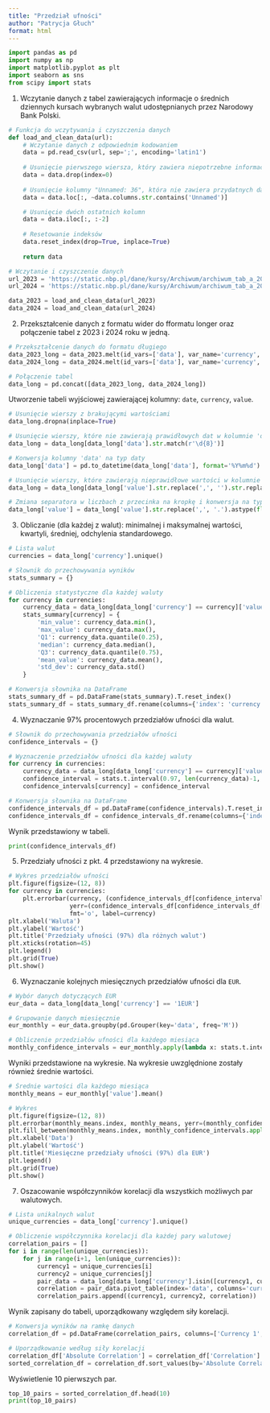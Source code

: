 ```yaml
---
title: "Przedział ufności"
author: "Patrycja Głuch"
format: html
---
```


```python
import pandas as pd
import numpy as np
import matplotlib.pyplot as plt
import seaborn as sns
from scipy import stats
```

1. Wczytanie danych z tabel zawierających informacje o średnich dziennych kursach wybranych walut udostępnianych przez Narodowy Bank Polski.

```python
# Funkcja do wczytywania i czyszczenia danych
def load_and_clean_data(url):
    # Wczytanie danych z odpowiednim kodowaniem
    data = pd.read_csv(url, sep=';', encoding='latin1')
    
    # Usunięcie pierwszego wiersza, który zawiera niepotrzebne informacje
    data = data.drop(index=0)
    
    # Usunięcie kolumny "Unnamed: 36", która nie zawiera przydatnych danych
    data = data.loc[:, ~data.columns.str.contains('Unnamed')]

    # Usunięcie dwóch ostatnich kolumn
    data = data.iloc[:, :-2]
    
    # Resetowanie indeksów
    data.reset_index(drop=True, inplace=True)
    
    return data

# Wczytanie i czyszczenie danych
url_2023 = 'https://static.nbp.pl/dane/kursy/Archiwum/archiwum_tab_a_2023.csv'
url_2024 = 'https://static.nbp.pl/dane/kursy/Archiwum/archiwum_tab_a_2024.csv'

data_2023 = load_and_clean_data(url_2023)
data_2024 = load_and_clean_data(url_2024)
```

2. Przekształcenie danych z formatu wider do fformatu longer oraz połączenie tabel z 2023 i 2024 roku w jedną.

```python
# Przekształcenie danych do formatu długiego
data_2023_long = data_2023.melt(id_vars=['data'], var_name='currency', value_name='value')
data_2024_long = data_2024.melt(id_vars=['data'], var_name='currency', value_name='value')

# Połączenie tabel
data_long = pd.concat([data_2023_long, data_2024_long])
```

Utworzenie tabeli wyjściowej zawierającej kolumny: `date`, `currency`, `value`.

```python
# Usunięcie wierszy z brakującymi wartościami
data_long.dropna(inplace=True)

# Usunięcie wierszy, które nie zawierają prawidłowych dat w kolumnie 'data'
data_long = data_long[data_long['data'].str.match(r'\d{8}')]

# Konwersja kolumny 'data' na typ daty
data_long['data'] = pd.to_datetime(data_long['data'], format='%Y%m%d')

# Usunięcie wierszy, które zawierają nieprawidłowe wartości w kolumnie 'value' (zakłożenie, że poprawne wartości walutowe są numeryczne)
data_long = data_long[data_long['value'].str.replace(',', '').str.replace('.', '').str.isdigit()]

# Zmiana separatora w liczbach z przecinka na kropkę i konwersja na typ float
data_long['value'] = data_long['value'].str.replace(',', '.').astype(float)
```

3. Obliczanie (dla każdej z walut): minimalnej i maksymalnej wartości, kwartyli, średniej, odchylenia standardowego.

```python
# Lista walut
currencies = data_long['currency'].unique()

# Słownik do przechowywania wyników
stats_summary = {}

# Obliczenia statystyczne dla każdej waluty
for currency in currencies:
    currency_data = data_long[data_long['currency'] == currency]['value']
    stats_summary[currency] = {
        'min_value': currency_data.min(),
        'max_value': currency_data.max(),
        'Q1': currency_data.quantile(0.25),
        'median': currency_data.median(),
        'Q3': currency_data.quantile(0.75),
        'mean_value': currency_data.mean(),
        'std_dev': currency_data.std()
    }

# Konwersja słownika na DataFrame
stats_summary_df = pd.DataFrame(stats_summary).T.reset_index()
stats_summary_df = stats_summary_df.rename(columns={'index': 'currency'})
```

4.  Wyznaczanie 97% procentowych przedziałów ufności dla walut.

```python
# Słownik do przechowywania przedziałów ufności
confidence_intervals = {}

# Wyznaczenie przedziałów ufności dla każdej waluty
for currency in currencies:
    currency_data = data_long[data_long['currency'] == currency]['value']
    confidence_interval = stats.t.interval(0.97, len(currency_data)-1, loc=np.mean(currency_data), scale=stats.sem(currency_data))
    confidence_intervals[currency] = confidence_interval

# Konwersja słownika na DataFrame
confidence_intervals_df = pd.DataFrame(confidence_intervals).T.reset_index()
confidence_intervals_df = confidence_intervals_df.rename(columns={'index': 'currency', 0: 'lower_bound', 1: 'upper_bound'})
```

Wynik przedstawiony w tabeli.

```python
print(confidence_intervals_df)
```

5. Przedziały ufności z pkt. 4 przedstawiony na wykresie.

```python
# Wykres przedziałów ufności
plt.figure(figsize=(12, 8))
for currency in currencies:
    plt.errorbar(currency, (confidence_intervals_df[confidence_intervals_df['currency'] == currency]['lower_bound'] + confidence_intervals_df[confidence_intervals_df['currency'] == currency]['upper_bound']) / 2,
                 yerr=(confidence_intervals_df[confidence_intervals_df['currency'] == currency]['upper_bound'] - confidence_intervals_df[confidence_intervals_df['currency'] == currency]['lower_bound']) / 2,
                 fmt='o', label=currency)
plt.xlabel('Waluta')
plt.ylabel('Wartość')
plt.title('Przedziały ufności (97%) dla różnych walut')
plt.xticks(rotation=45)
plt.legend()
plt.grid(True)
plt.show()
```

6. Wyznaczanie kolejnych miesięcznych przedziałów ufności dla `EUR`. 

```python
# Wybór danych dotyczących EUR
eur_data = data_long[data_long['currency'] == '1EUR']

# Grupowanie danych miesięcznie
eur_monthly = eur_data.groupby(pd.Grouper(key='data', freq='M'))

# Obliczenie przedziałów ufności dla każdego miesiąca
monthly_confidence_intervals = eur_monthly.apply(lambda x: stats.t.interval(0.97, len(x)-1, loc=np.mean(x['value']), scale=stats.sem(x['value'])))
```

Wyniki przedstawione na wykresie. Na wykresie uwzględnione zostały również średnie wartości.

```python
# Średnie wartości dla każdego miesiąca
monthly_means = eur_monthly['value'].mean()

# Wykres
plt.figure(figsize=(12, 8))
plt.errorbar(monthly_means.index, monthly_means, yerr=(monthly_confidence_intervals.apply(lambda x: (x[1]-x[0])/2)), fmt='o-', label='Średnia wartość', color='blue')
plt.fill_between(monthly_means.index, monthly_confidence_intervals.apply(lambda x: x[0]), monthly_confidence_intervals.apply(lambda x: x[1]), alpha=0.3, color='gray', label='Przedział ufności (97%)')
plt.xlabel('Data')
plt.ylabel('Wartość')
plt.title('Miesięczne przedziały ufności (97%) dla EUR')
plt.legend()
plt.grid(True)
plt.show()
```

7. Oszacowanie współczynników korelacji dla wszystkich możliwych par walutowych.

```python
# Lista unikalnych walut
unique_currencies = data_long['currency'].unique()

# Obliczenie współczynnika korelacji dla każdej pary walutowej
correlation_pairs = []
for i in range(len(unique_currencies)):
    for j in range(i+1, len(unique_currencies)):
        currency1 = unique_currencies[i]
        currency2 = unique_currencies[j]
        pair_data = data_long[data_long['currency'].isin([currency1, currency2])]
        correlation = pair_data.pivot_table(index='data', columns='currency', values='value').corr().iloc[0, 1]
        correlation_pairs.append((currency1, currency2, correlation))
```

Wynik zapisany do tabeli, uporządkowany względem siły korelacji.

```python
# Konwersja wyników na ramkę danych
correlation_df = pd.DataFrame(correlation_pairs, columns=['Currency 1', 'Currency 2', 'Correlation'])

# Uporządkowanie według siły korelacji
correlation_df['Absolute Correlation'] = correlation_df['Correlation'].abs()
sorted_correlation_df = correlation_df.sort_values(by='Absolute Correlation', ascending=False)
```

Wyświetlenie 10 pierwszych par.

```python
top_10_pairs = sorted_correlation_df.head(10)
print(top_10_pairs)
```